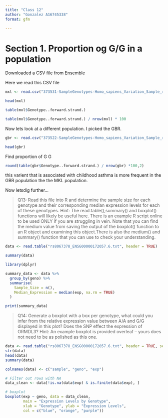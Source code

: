 ```yaml
---
title: "Class 12"
author: "Gonzalez A16745338"
format: gfm

---
```


# Section 1. Proportion og G/G in a population


Downloaded a CSV file from Ensemble

Here we read this CSV file

```r
mxl <- read.csv("373531-SampleGenotypes-Homo_sapiens_Variation_Sample_rs8067378.csv")

head(mxl)
```

```r
table(mxl$Genotype..forward.strand.)


```


```r
table(mxl$Genotype..forward.strand.) / nrow(mxl) * 100
```

Now lets look at a different population. I picked the GBR.

```r
gbr <- read.csv("373522-SampleGenotypes-Homo_sapiens_Variation_Sample_rs8067378.csv")

head(gbr)
```

Find proportion of G G 

```r
round(table(gbr$Genotype..forward.strand.) / nrow(gbr) *100,2)
```

this varient that is associated with childhood asthma is more frequent in the GBR population the the MKL population.

Now letsdig further...



> Q13: Read this file into R and determine the sample size for each genotype and
their corresponding median expression levels for each of these genotypes. 
Hint: The read.table(),summary() and boxplot() functions will likely be useful
here. There is an example R script online to be used ONLY if you are struggling 
in vein. Note that you can find the medium value from saving the output of the 
boxplot() function to an R object and examining this object.There is also the 
medium() and summary() function that you can use to check your understanding.


```r
data <- read.table("rs8067378_ENSG00000172057.6.txt", header = TRUE)

summary(data)

library(dplyr)

summary_data <- data %>%
  group_by(geno) %>%
  summarise(
    Sample_Size = n(),
    Median_Expression = median(exp, na.rm = TRUE)
  )

print(summary_data)


```




> Q14: Generate a boxplot with a box per genotype, what could you infer from the
relative expression value between A/A and G/G displayed in this plot? Does the 
SNP effect the expression of ORMDL3? Hint: An example boxplot is provided 
overleaf – yours does not need to be as polished as this one. 


```r
data <- read.table("rs8067378_ENSG00000172057.6.txt", header = TRUE, sep = " ", na.strings = c("", "NA"))
str(data)
head(data)
summary(data)
```


```r
colnames(data) <- c("sample", "geno", "exp")
```


```r
# Filter out rows with NA 
data_clean <- data[!is.na(data$exp) & is.finite(data$exp), ]
```


```r
# boxplot 
boxplot(exp ~ geno, data = data_clean,
        main = "Expression Levels by Genotype",
        xlab = "Genotype", ylab = "Expression Levels",
        col = c("blue", "orange", "purple"))

```











